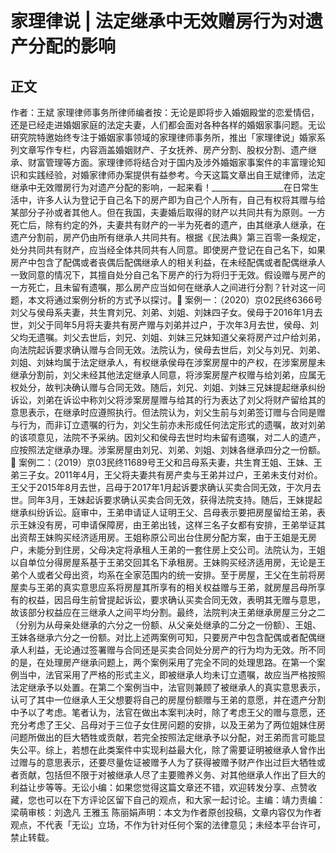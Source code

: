 # 家理律说 | 法定继承中无效赠房行为对遗产分配的影响
## 正文
作者：王斌 家理律师事务所律师编者按：无论是即将步入婚姻殿堂的恋爱情侣，还是已经走进婚姻家庭的法定夫妻，人们都会面对各种各样的婚姻家事问题。无讼研究院特邀始终专注于婚姻家事领域的家理律师事务所，推出「家理律说」婚家系列文章写作专栏，内容涵盖婚姻财产、子女抚养、房产分割、股权分割、遗产继承、财富管理等方面。家理律师将结合对于国内及涉外婚姻家事案件的丰富理论知识和实践经验，对婚家律师办案提供有益参考。今天这篇文章出自王斌律师，法定继承中无效赠房行为对遗产分配的影响，一起来看！__________________在日常生活中，许多人认为登记于自己名下的房产即为自己个人所有，自己有权将其赠与给某部分子孙或者其他人。但在我国，夫妻婚后取得的财产以共同共有为原则。一方死亡后，除有约定的外，夫妻共有财产的一半为死者的遗产，由其继承人继承，在遗产分割前，房产仍由所有继承人共同共有。根据《民法典》第三百零一条规定，处分共同共有财产，应当经全体共同共有人同意。即使房产登记在自己名下，如果房产中包含了配偶或者丧偶后配偶继承人的相关利益，在未经配偶或者配偶继承人一致同意的情况下，其擅自处分自己名下房产的行为将归于无效。假设赠与房产的一方死亡，且未留有遗嘱，那么房产应当如何在继承人之间进行分割？针对这一问题，本文将通过案例分析的方式予以探讨。🔹 案例一：（2020）京02民终6366号刘父与侯母系夫妻，共生育刘兄、刘弟、刘姐、刘妹四子女。侯母于2016年1月去世，刘父于同年5月将夫妻共有房产赠与刘弟并过户，于次年3月去世，侯母、刘父均无遗嘱。刘父去世后，刘兄、刘姐、刘妹三兄妹知道父亲将房产过户给刘弟，向法院起诉要求确认赠与合同无效。法院认为，侯母去世后，刘父与刘兄、刘弟、刘姐、刘妹均属于法定继承人，有权继承侯母在涉案房屋中的产权，在涉案房屋未继承分割前，刘父未经其他法定继承人同意，将涉案房屋产权赠与给刘弟，应属无权处分，故判决确认赠与合同无效。随后，刘兄、刘姐、刘妹三兄妹提起继承纠纷诉讼，刘弟在诉讼中称刘父将涉案房屋赠与给其的行为表达了刘父将财产留给其的意思表示，在继承时应遵照执行。但法院认为，刘父生前与刘弟签订赠与合同是赠与行为，而非订立遗嘱的行为，刘父生前亦未形成任何法定形式的遗嘱，故对刘弟的该项意见，法院不予采纳。因刘父和侯母去世时均未留有遗嘱，对二人的遗产，应按照法定继承办理。涉案房屋由刘兄、刘弟、刘姐、刘妹各继承四分之一份额。🔹 案例二：（2019）京03民终11689号王父和吕母系夫妻，共生育王姐、王妹、王弟三子女。2011年4月，王父将夫妻共有房产卖与王弟并过户，王弟未支付对价。王父于2015年8月去世，吕母于2017年1月起诉要求确认买卖合同无效，于次月去世。同年3月，王妹起诉要求确认买卖合同无效，获得法院支持。随后，王妹提起继承纠纷诉讼。庭审中，王弟申请证人证明王父、吕母表示要把房屋留给王弟，表示王妹没有房，可申请保障房，由王弟出钱，这样三名子女都有安排，王弟举证其出资帮王妹购买经济适用房。王姐称原公司出台住房分配方案，由于王姐是无房户，未能分到住房，父母决定将承租人王弟的一套住房上交公司。法院认为，王姐以自单位分得房屋系基于王弟交回其名下承租房。王妹购买经济适用房，无论是王弟个人或者父母出资，均系在全家范围内的统一安排。至于房屋，王父在生前将房屋卖与王弟的真实意思应系将房屋其所享有的相关权益赠与王弟，就房屋吕母所享有的权益，因吕母生前曾提起诉讼，要求确认买卖合同无效，表明其无赠与意思，故该部分权益应在三继承人之间平均分割。最终，法院判决王弟继承房屋三分之二（分别为从母亲处继承的六分之一份额、从父亲处继承的二分之一份额）、王姐、王妹各继承六分之一份额。对比上述两案例可知，只要房产中包含配偶或者配偶继承人利益，无论通过签署赠与合同还是买卖合同处分房产的行为均为无效。所不同的是，在处理房产继承问题上，两个案例采用了完全不同的处理思路。在第一个案例当中，法官采用了严格的形式主义，即被继承人均未订立遗嘱，故应当严格按照法定继承予以处置。在第二个案例当中，法官则兼顾了被继承人的真实意思表示，认可了其中一位继承人王父想要将自己的房屋份额赠与王弟的意愿，并在遗产分割中予以了考虑。笔者认为，法官在做出本案判决时，除了考虑王父的赠与意愿，还充分考虑了王父、吕母对于三位子女住房问题的安排，以及王弟为了两位姐妹住房问题所做出的巨大牺牲或贡献，若完全按照法定继承予以分配，对王弟而言可能显失公平。综上，若想在此类案件中实现利益最大化，除了需要证明被继承人曾作出过赠与的意思表示，还要尽量佐证被赠予人为了获得被赠予财产作出过巨大牺牲或者贡献，包括但不限于对被继承人尽了主要赡养义务、对其他继承人作出了巨大的利益让步等等。无讼小编：如果您觉得这篇文章还不错，欢迎转发分享、点赞收藏，您也可以在下方评论区留下自己的观点，和大家一起讨论。主编：靖力责编：梁萌审核：刘逸凡 王雅玉 陈丽娟声明：本文为作者原创投稿，文章内容仅为作者观点，不代表「无讼」立场，不作为针对任何个案的法律意见；未经本平台许可，禁止转载。